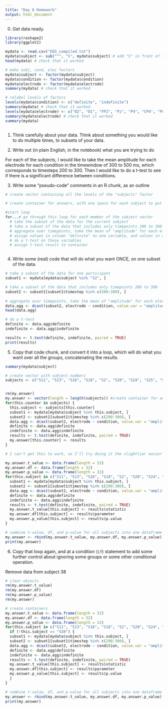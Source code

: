 ```yaml
---
title: "Day 6 Homework"
output: html_document
---
```


0. Get data ready.

```r

library(reshape2) 
library(ggplot2)

mydata <- read.csv("EEG_compiled.txt")
mydata$subject <- sub("^", "S", mydata$subject) # add "S" in front of the subject number in column "subj"
head(mydata) # check that it worked

# make subj, cond, elec factors
mydata$subject <- factor(mydata$subject)
mydata$condition <- factor(mydata$condition)
mydata$electrode <- factor(mydata$electrode)
summary(mydata) # check that it worked

# relabel levels of factors
levels(mydata$condition) <- c("definite", "indefinite")
summary(mydata) # check that it worked
levels(mydata$electrode) <- c("O2", "O1", "FP2", "Pz", "P4", "CP4", "P8", "C4", "TP8", "T8", "P7", "P3", "CP3", "CPz", "Cz", "FC4", "FT8", "TP7", "C3", "FCz", "Fz", "F4", "F8", "T7", "FT7", "FC3", "F3", "elec28", "F7", "FP1", "elec31", "elec32")
summary(mydata$electrode) # check that it worked
summary(mydata)



```


1. Think carefully about your data.  Think about something you would like to do multiple times, to subsets of your data.  

2. Write out (in plain English, in the notebook) what you are trying to do

For each of the subjects, I would like to take the mean amplitude for each electrode for each condition in the timewindow of 300 to 500 ms, which corresponds to timesteps 200 to 300.
Then I would like to do a t-test to see if there is a significant difference between conditions.

3. Write some "pseudo-code" comments in an R chunk, as an outline

```r

# create vector containing all the levels of the "subjects" factor

# create container for answers, with one space for each subject to put the t-test results

#start loop
for...# go through this loop for each member of the subject vector 
  # take the subset of the data for the current subject
  # take a subset of the data that includes only timepoints 200 to 300
  # aggregate over timepoints, take the mean of "amplitude" for each electrode for each condition
  # assign values in column "definite" to one variable, and values in column "indefinite" to another       variable
  # do a t-test on those variables
  # assign t-test result to container



```

4. Write some (real) code that will do what you want ONCE, on one subset of the data.

```r

# take a subset of the data for one participant
subset1 <- mydata[mydata$subject %in% "S2", ]

# take a subset of the data that includes only timepoints 200 to 300
subset2 <- subset1[subset1$timestep %in% c(200:300), ]
                                      
# aggregate over timepoints, take the mean of "amplitude" for each electrode for each condition
data.agg <- dcast(subset2, electrode ~ condition, value.var = "amplitude", fun.aggregate = mean)
head(data.agg)

# do a t-test
definite <- data.agg$definite
indefinite <- data.agg$indefinite

results <- t.test(definite, indefinite, paired = TRUE)
print(results)

```



5. Copy that code chunk, and convert it into a loop, which will do what you want over all the groups, concatenating the results.

```r

summary(mydata$subject)

# create vector with subject numbers
subjects <- c("S11", "S13", "S16", "S18", "S2", "S20", "S24", "S25", "S28", "S29", "S3", "S30", "S31", "S32", "S33", "S34", "S35", "S36", "S37", "S38", "S39", "S40", "S42", "S43", "S44", "S48", "S49", "S5", "S7", "S8", "S9")


rm(my.answer) 
my.answer <- vector(length = length(subjects)) #create container for answers
for(this.counter in subjects) {
  this.subject <- subjects[this.counter]
  subset1 <- mydata[mydata$subject %in% this.subject, ]
  subset2 <- subset1[subset1$timestep %in% c(200:300), ]
  data.agg <- dcast(subset2, electrode ~ condition, value.var = "amplitude", fun.aggregate = mean)
  definite <- data.agg$definite
  indefinite <- data.agg$indefinite
  results <- t.test(definite, indefinite, paired = TRUE)
  my.answer[this.counter] <- results
}

# I can't get this to work, so I'll try doing it the slightlier easier way:

my.answer.t_value <- data.frame(length = 32) 
my.answer.df <- data.frame(length = 32) 
my.answer.p_value <- data.frame(length = 32) 
for(this.subject in c("S11", "S13", "S16", "S18", "S2", "S20", "S24", "S25", "S28", "S29", "S3", "S30", "S31", "S32", "S33", "S34", "S35", "S36", "S37", "S38", "S39", "S40", "S42", "S43", "S44", "S48", "S49", "S5", "S7", "S8", "S9")) {
  subset1 <- mydata[mydata$subject %in% this.subject, ]
  subset2 <- subset1[subset1$timestep %in% c(200:300), ]
  data.agg <- dcast(subset2, electrode ~ condition, value.var = "amplitude", fun.aggregate = mean)
  definite <- data.agg$definite
  indefinite <- data.agg$indefinite
  results <- t.test(definite, indefinite, paired = TRUE)
  my.answer.t_value[this.subject] <- results$statistic
  my.answer.df[this.subject] <- results$parameter
  my.answer.p_value[this.subject] <- results$p.value
}

# combine t-value, df, and p-value for all subjects into one dataframe
my.answer <- rbind(my.answer.t_value, my.answer.df, my.answer.p_value)
print(my.answer)

```



6. Copy that loop again, and at a condition (`if`) statement to add some further control about ignoring some groups or some other conditional operation.

Remove data from subject 38

```r
# clear objects
rm(my.answer.t_value)
rm(my.answer.df)
rm(my.answer.p_value)
rm(my.answer)

# create containers
my.answer.t_value <- data.frame(length = 32) 
my.answer.df <- data.frame(length = 32) 
my.answer.p_value <- data.frame(length = 32) 
for(this.subject in c("S11", "S13", "S16", "S18", "S2", "S20", "S24", "S25", "S28", "S29", "S3", "S30", "S31", "S32", "S33", "S34", "S35", "S36", "S37", "S38", "S39", "S40", "S42", "S43", "S44", "S48", "S49", "S5", "S7", "S8", "S9")) {
  if (!this.subject == "S38") {
  subset1 <- mydata[mydata$subject %in% this.subject, ]
  subset2 <- subset1[subset1$timestep %in% c(200:300), ]
  data.agg <- dcast(subset2, electrode ~ condition, value.var = "amplitude", fun.aggregate = mean)
  definite <- data.agg$definite
  indefinite <- data.agg$indefinite
  results <- t.test(definite, indefinite, paired = TRUE)
  my.answer.t_value[this.subject] <- results$statistic
  my.answer.df[this.subject] <- results$parameter
  my.answer.p_value[this.subject] <- results$p.value
  }
}

# combine t-value, df, and p-value for all subjects into one dataframe
my.answer <- rbind(my.answer.t_value, my.answer.df, my.answer.p_value)
print(my.answer)




```






